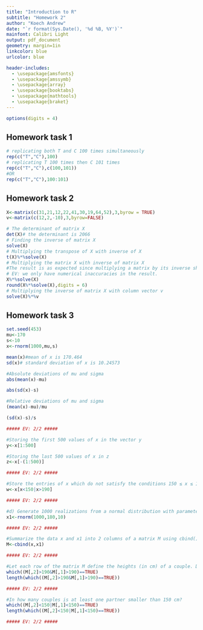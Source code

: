 ---
title: "Introduction to R"
subtitle: "Homework 2"
author: "Koech Andrew"
date: "`r format(Sys.Date(), '%d %B, %Y')`"
mainfont: Calibri Light
output: pdf_document
geometry: margin=1in
linkcolor: blue
urlcolor: blue

header-includes:
  - \usepackage{amsfonts}
  - \usepackage{amssymb}
  - \usepackage{array}
  - \usepackage{booktabs}
  - \usepackage{mathtools}
  - \usepackage{braket}
---
\newpage

```{r,echo=FALSE,include=FALSE}
options(digits = 4)
```

## Homework task 1

```{r}
# replicating both T and C 100 times simultaneously
rep(c("T","C"),100)
# replicating T 100 times then C 101 times
rep(c("T","C"),c(100,101))
#OR
rep(c("T","C"),100:101)

```
<!-- ###### EV: 2/2 ###### -->

## Homework task 2

```{r}
X<-matrix(c(31,21,12,22,41,30,19,64,52),3,byrow = TRUE)
v<-matrix(c(12,2,-10),3,byrow=FALSE)

# The determinant of matrix X
det(X)# the determinant is 2066
# Finding the inverse of matrix X
solve(X)
# Multiplying the transpose of X with inverse of X
t(X)%*%solve(X)
# Multiplying the matrix X with inverse of matrix X
#The result is as expected since multiplying a matrix by its inverse should yield an identity matrix for which in this case we have a 3*3 identity matrix
# EV: we only have numerical inaccuracies in the result.
X%*%solve(X)
round(X%*%solve(X),digits = 6)
# Multiplying the inverse of matrix X with column vector v
solve(X)%*%v
```

<!-- ###### EV: 4/4 ###### -->

## Homework task 3

```{r}
set.seed(453)
mu<-170
s<-10
x<-rnorm(1000,mu,s)

mean(x)#mean of x is 170.464
sd(x)# standard deviation of x is 10.24573

#Absolute deviations of mu and sigma
abs(mean(x)-mu)

abs(sd(x)-s)

#Relative deviations of mu and sigma
(mean(x)-mu)/mu

(sd(x)-s)/s

##### EV: 2/2 #####

#Storing the first 500 values of x in the vector y
y<-x[1:500]

#Storing the last 500 values of x in z
z<-x[-(1:500)]

##### EV: 2/2 #####

#Store the entries of x which do not satisfy the conditions 150 ≤ x ≤ 190 in w
w<-x[x<150|x>190]

##### EV: 2/2 #####

#d) Generate 1000 realizations from a normal distribution with parameters μ = 180 and σ = 10 and store these in the vector x1.
x1<-rnorm(1000,180,10)

##### EV: 2/2 #####

#Summarize the data x and x1 into 2 columns of a matrix M using cbind().
M<-cbind(x,x1)

##### EV: 2/2 #####

#Let each row of the matrix M define the heights (in cm) of a couple. Determine for how many couples both partners are larger than 190 cm.
which((M[,2]>190&M[,1]>190)==TRUE)
length(which((M[,2]>190&M[,1]>190)==TRUE))

##### EV: 2/2 #####

#In how many couples is at least one partner smaller than 150 cm?
which((M[,2]<150|M[,1]<150)==TRUE)
length(which((M[,2]<150|M[,1]<150)==TRUE))

##### EV: 2/2 #####

```
<!-- ###### Total 20/20 ###### -->
